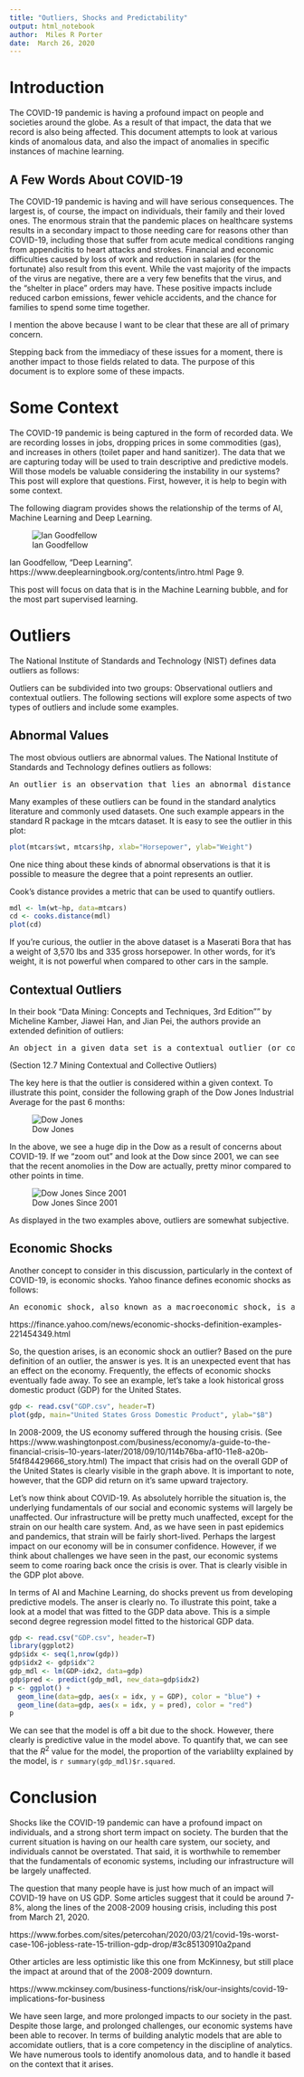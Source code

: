 ```yaml
---
title: "Outliers, Shocks and Predictability"
output: html_notebook
author:  Miles R Porter
date:  March 26, 2020
---
```


# Introduction

The COVID-19 pandemic is having a profound impact on people and societies around the globe.  As a result of that impact, the data that we record is also being affected.  This document attempts to look at various kinds of anomalous data, and also the impact of anomalies in specific instances of machine learning.

## A Few Words About COVID-19

The COVID-19 pandemic is having and will have serious consequences.  The largest is, of course, the  impact on individuals, their family and their loved ones.  The enormous strain that the pandemic places on healthcare systems results in a secondary impact to those needing care for reasons other than COVID-19, including those that suffer from acute medical conditions ranging from appendicitis to heart attacks and strokes.  Financial and economic difficulties caused by loss of work and reduction in salaries (for the fortunate) also result from this event.  While the vast majority of the impacts of the virus are negative, there are a very few benefits that the virus, and the "shelter in place" orders may have.  These positive impacts include reduced carbon emissions, fewer vehicle accidents, and the chance for families to spend some time together.

I mention the above because I want to be clear that these are all of primary concern.

Stepping back from the immediacy of these issues for a moment, there is another impact to those fields related to data.  The purpose of this document is to explore some of these impacts.

# Some Context

The COVID-19 pandemic is being captured in the form of recorded data.  We are recording losses in jobs, dropping prices in some commodities (gas), and increases in others (toilet paper and hand sanitizer).  The data that we are capturing today will be used to train descriptive and predictive models.  Will those models be valuable considering the instability in our systems?  This post will explore that questions.  First, however, it is help to begin with some context.  

The following diagram provides shows the relationship of the terms of AI, Machine Learning and Deep Learning.

![Ian Goodfellow](IanGoodfellowDiagram.jpg)

Ian Goodfellow, "Deep Learning".  https://www.deeplearningbook.org/contents/intro.html Page 9.

This post will focus on data that is in the Machine Learning bubble, and for the most part supervised learning.

# Outliers

The National Institute of Standards and Technology (NIST) defines data outliers as follows:

Outliers can be subdivided into two groups:  Observational outliers and contextual outliers.  The following sections will explore some aspects of two types of outliers and include some examples.

## Abnormal Values

The most obvious outliers are abnormal values.  The National Institute of Standards and Technology defines outliers as follows:

<pre>An outlier is an observation that lies an abnormal distance from other values in a random sample from a population. In a sense, this definition leaves it up to the analyst (or a consensus process) to decide what will be considered abnormal. Before abnormal observations can be singled out, it is necessary to characterize normal observations.</pre>

Many examples of these outliers can be found in the standard analytics literature and commonly used datasets.  One such example appears in the standard R package in the mtcars dataset.  It is easy to see the outlier in this plot:

```r
plot(mtcars$wt, mtcars$hp, xlab="Horsepower", ylab="Weight")
```

One nice thing about these kinds of abnormal observations is that it is possible to measure the degree that a point represents an outlier.  

Cook's distance provides a metric that can be used to quantify outliers.

```r
mdl <- lm(wt~hp, data=mtcars)
cd <- cooks.distance(mdl)
plot(cd)
```
If you're curious, the outlier in the above dataset is a Maserati Bora that has a weight of 3,570 lbs and 335 gross horsepower.  In other words, for it's weight, it is not powerful when compared to other cars in the sample.

## Contextual Outliers

In their book "Data Mining: Concepts and Techniques, 3rd Edition"" by Micheline Kamber, Jiawei Han, and Jian Pei, the authors provide an extended definition of outliers:

<pre>An object in a given data set is a contextual outlier (or conditional outlier) if it deviates significantly with respect to a specific context of the object...</pre>
(Section 12.7 Mining Contextual and Collective Outliers)

The key here is that the outlier is considered within a given context.  To illustrate this point, consider the following graph of the Dow Jones Industrial Average for the past 6 months:

![Dow Jones](DJI.png)

In the above, we see a huge dip in the Dow as a result of concerns about COVID-19.  If we "zoom out" and look at the Dow since 2001, we can see that the recent anomolies in the Dow are actually, pretty minor compared to other points in time.

![Dow Jones Since 2001](DJI_long_term.png)

As displayed in the two examples above, outliers are somewhat subjective.

## Economic Shocks

Another concept to consider in this discussion, particularly in the context of COVID-19, is economic shocks.  Yahoo finance defines economic shocks as follows:  

<pre>An economic shock, also known as a macroeconomic shock, is any unexpected event that has a large-scale, unexpected impact on the economy.</pre> https://finance.yahoo.com/news/economic-shocks-definition-examples-221454349.html

So, the question arises, is an economic shock an outlier?  Based on the pure definition of an outlier, the answer is yes.  It is an unexpected event that has an effect on the economy.  Frequently, the effects of economic shocks eventually fade away.  To see an example, let's take a look historical gross domestic product (GDP) for the United States.

```r
gdp <- read.csv("GDP.csv", header=T)
plot(gdp, main="United States Gross Domestic Product", ylab="$B")
```

In 2008-2009, the US economy suffered through the housing crisis.  (See https://www.washingtonpost.com/business/economy/a-guide-to-the-financial-crisis--10-years-later/2018/09/10/114b76ba-af10-11e8-a20b-5f4f84429666_story.html)  The impact that crisis had on the overall GDP of the United States is clearly visible in the graph above.  It is important to note, however, that the GDP did return on it's same upward trajectory.  

Let's now think about COVID-19.  As absolutely horrible the situation is, the underlying fundamentals of our social and economic systems will largely be unaffected.  Our infrastructure will be pretty much unaffected, except for the strain on our health care system.  And, as we have seen in past epidemics and pandemics, that strain will be fairly short-lived.  Perhaps the largest impact on our economy will be in consumer confidence.  However, if we think about challenges we have seen in the past, our economic systems seem to come roaring back once the crisis is over.  That is clearly visible in the GDP plot above.  

In terms of AI and Machine Learning, do shocks prevent us from developing predictive models.  The anser is clearly no.  To illustrate this point, take a look at a model that was fitted to the GDP data above.  This is a simple second degree regression model fitted to the historical GDP data.  

```r
gdp <- read.csv("GDP.csv", header=T)
library(ggplot2)
gdp$idx <- seq(1,nrow(gdp))
gdp$idx2 <- gdp$idx^2
gdp_mdl <- lm(GDP~idx2, data=gdp)
gdp$pred <- predict(gdp_mdl, new_data=gdp$idx2)
p <- ggplot() +
  geom_line(data=gdp, aes(x = idx, y = GDP), color = "blue") +
  geom_line(data=gdp, aes(x = idx, y = pred), color = "red")
p

```

We can see that the model is off a bit due to the shock.  However, there clearly is predictive value in the model above.  To quantify that, we can see that the $R^2$ value for the model, the proportion of the variablilty explained by the model, is `r summary(gdp_mdl)$r.squared`.

# Conclusion

Shocks like the COVID-19 pandemic can have a profound impact on individuals, and a strong short term impact on society. The burden that the current situation is having on our health care system, our society, and individuals cannot be overstated.  That said, it is worthwhile to remember that the fundamentals of economic systems, including our infrastructure will be largely unaffected.  

The question that many people have is just how much of an impact will COVID-19 have on US GDP.  Some articles suggest that it could be around 7-8%, along the lines of the 2008-2009 housing crisis, including this post from March 21, 2020. 

https://www.forbes.com/sites/petercohan/2020/03/21/covid-19s-worst-case-106-jobless-rate-15-trillion-gdp-drop/#3c85130910a2pand

Other articles are less optimistic like this one from McKinnesy, but still place the impact at around that of the 2008-2009 downturn.

https://www.mckinsey.com/business-functions/risk/our-insights/covid-19-implications-for-business


We have seen large, and more prolonged impacts to our society in the past.  Despite those large, and prolonged challenges, our economic systems have been able to recover.  In terms of building analytic models that are able to accomidate outliers, that is a core competency in the discipline of analytics.  We have numerous tools to identify anomolous data, and to handle it based on the context that it arises.